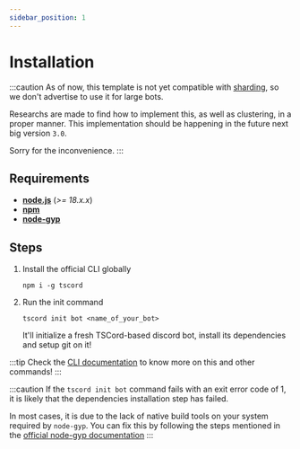 ```yaml
---
sidebar_position: 1
---
```


# Installation

:::caution
As of now, this template is not yet compatible with [sharding](https://discordjs.guide/sharding/#when-to-shard), so we don't advertise to use it for large bots.

Researchs are made to find how to implement this, as well as clustering, in a proper manner. This implementation should be happening in the future next big version `3.0`.

Sorry for the inconvenience.
:::

## Requirements

- **[node.js](https://nodejs.org/)** (*>= 18.x.x*)
- **[npm](https://docs.npmjs.com/downloading-and-installing-node-js-and-npm)**
- **[node-gyp](https://github.com/nodejs/node-gyp?tab=readme-ov-file#installation)**

## Steps

1. Install the official CLI globally

    ```
    npm i -g tscord
    ```

2. Run the init command

    ```
    tscord init bot <name_of_your_bot>
    ```

    It'll initialize a fresh TSCord-based discord bot, install its dependencies and setup git on it!

:::tip
Check the [CLI documentation](/docs/cli/usage) to know more on this and other commands!
:::

:::caution
If the `tscord init bot` command fails with an exit error code of 1, it is likely that the dependencies installation step has failed.

In most cases, it is due to the lack of native build tools on your system required by `node-gyp`. You can fix this by following the steps mentioned in the [official node-gyp documentation](https://github.com/nodejs/node-gyp?tab=readme-ov-file#installation)
:::